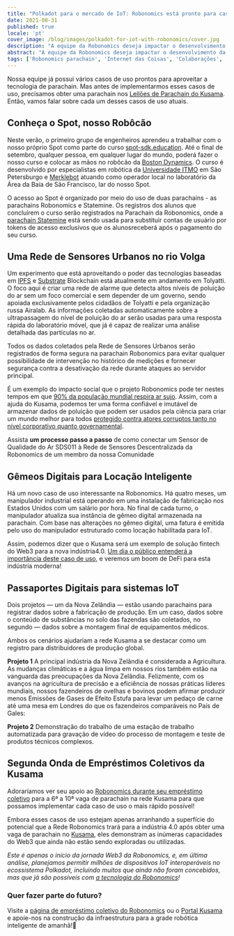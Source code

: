 ```yaml
---
title: "Polkadot para o mercado de IoT: Robonomics está pronto para casos de uso do mundo real no Kusama!"
date: 2021-08-31
published: true
locale: 'pt'
cover_image: /blog/images/polkadot-for-iot-with-robonomics/cover.jpg
description: "A equipe da Robonomics deseja impactar o desenvolvimento da rede Kusama com quatro cenários do mundo real. Esses casos de uso descrevem oportunidades únicas para o público de criptomoedas e todos os participantes do mercado de IoT."
abstract: "A equipe da Robonomics deseja impactar o desenvolvimento da rede Kusama com quatro cenários do mundo real. Esses casos de uso descrevem oportunidades únicas para o público de criptomoedas e todos os participantes do mercado de IoT."
tags: ['Robonomics parachain', 'Internet das Coisas', 'Colaborações', 'Casos de Uso']
---
```


Nossa equipe já possui vários casos de uso prontos para aproveitar a tecnologia de parachain. Mas antes de implementarmos esses casos de uso, precisamos obter uma parachain nos [Leilões de Parachain do Kusama](https://kusama.network/auctions/). Então, vamos falar sobre cada um desses casos de uso atuais.

## Conheça o Spot, nosso Robôcão

<YouTube id="https://youtu.be/_xBLkszEwWk" posterQuality="max" />

Neste verão, o primeiro grupo de engenheiros aprendeu a trabalhar com o nosso próprio Spot como parte do curso [spot-sdk.education](https://spot-sdk.education). Até o final de setembro, qualquer pessoa, em qualquer lugar do mundo, poderá fazer o nosso curso e colocar as mãos no robôcão da [Boston Dynamics](https://www.bostondynamics.com/spot). O curso é desenvolvido por especialistas em robótica da [Universidade ITMO](https://en.itmo.ru/) em São Petersburgo e [Merklebot](https://merklebot.com/) atuando como operador local no laboratório da Área da Baía de São Francisco, lar do nosso Spot.

O acesso ao Spot é organizado por meio do uso de duas parachains - as parachains Robonomics e Statemine. Os registros dos alunos que concluírem o curso serão registrados na Parachain da Robonomics, onde a [parachain Statemine](https://polkadot.network/statemine-upgrade-launches-new-phase-of-parachain-functionality/) está sendo usada para substituir contas de usuário por tokens de acesso exclusivos que os alunosreceberá após o pagamento do seu curso.

## Uma Rede de Sensores Urbanos no rio Volga

Um experimento que está aproveitando o poder das tecnologias baseadas em [IPFS](https://ipfs.io/) e [Substrate](https://www.substrate.io/) Blockchain está atualmente em andamento em Tolyatti. O foco aqui é criar uma rede de alarme que detecta altos níveis de poluição do ar sem um foco comercial e sem depender de um governo, sendo apoiada exclusivamente pelos cidadãos de Tolyatti e pela organização russa Airalab. As informações coletadas automaticamente sobre a ultrapassagem do nível de poluição do ar serão usadas para uma resposta rápida do laboratório móvel, que já é capaz de realizar uma análise detalhada das partículas no ar.

Todos os dados coletados pela Rede de Sensores Urbanos serão registrados de forma segura na parachain Robonomics para evitar qualquer possibilidade de intervenção no histórico de medições e fornecer segurança contra a desativação da rede durante ataques ao servidor principal.

É um exemplo do impacto social que o projeto Robonomics pode ter nestes tempos em que [90% da população mundial respira ar sujo](https://www.bloomberg.org/blog/accelerating-clean-air-action-one-data-point-at-a-time/). Assim, com a ajuda do Kusama, podemos ter uma forma confiável e imutável de armazenar dados de poluição que podem ser usados pela ciência para criar um mundo melhor para todos [protegido contra atores corruptos tanto no nível corporativo quanto governamental](https://www.brookings.edu/blog/up-front/2020/06/05/corruption-is-a-threat-to-planet-earth/).

<TextCard>

Assista **um processo passo a passo** de como conectar um Sensor de Qualidade do Ar SDS011 à Rede de Sensores Descentralizada da Robonomics de um membro da nossa Comunidade

<YouTube id="https://youtu.be/AQ7ZzgbN7jU" posterQuality="max"/>

</TextCard>

## Gêmeos Digitais para Locação Inteligente

Há um novo caso de uso interessante na Robonomics. Há quatro meses, um manipulador industrial está operando em uma instalação de fabricação nos Estados Unidos com um salário por hora. No final de cada turno, o manipulador atualiza sua instância de gêmeo digital armazenada na parachain. Com base nas alterações no gêmeo digital, uma fatura é emitida pelo uso do manipulador estruturado como locação habilitada para IoT.

Assim, podemos dizer que o Kusama será um exemplo de solução fintech do Web3 para a nova indústria4.0. [Um dia o público entenderá a importância deste caso de uso](https://www2.deloitte.com/content/dam/Deloitte/us/Documents/manufacturing/us-supply-chain-of-the-autonomous-robots.pdf), e veremos um boom de DeFi para esta indústria moderna!

## Passaportes Digitais para sistemas IoT

Dois projetos — um da Nova Zelândia — estão usando parachains para registrar dados sobre a fabricação de produção. Em um caso, dados sobre o conteúdo de substâncias no solo das fazendas são coletados, no segundo — dados sobre a montagem final de equipamentos médicos.

Ambos os cenários ajudariam a rede Kusama a se destacar como um registro para distribuidores de produção global.

<TextCard>

**Projeto 1** A principal indústria da Nova Zelândia é considerada a Agricultura. As mudanças climáticas e a água limpa em nossos rios também estão na vanguarda das preocupações da Nova Zelândia. Felizmente, com os avanços na agricultura de precisão e a eficiência de nossas práticas líderes mundiais, nossos fazendeiros de ovelhas e bovinos podem afirmar produzir menos Emissões de Gases de Efeito Estufa para levar um pedaço de carne até uma mesa em Londres do que os fazendeiros comparáveis no País de Gales:

<YouTube id="https://www.youtube.com/watch?v=vZGMeYKInAk" posterQuality="max"/>

</TextCard>

<TextCard>

**Projeto 2** Demonstração do trabalho de uma estação de trabalho automatizada para gravação de vídeo do processo de montagem e teste de produtos técnicos complexos.

<YouTube id="https://youtu.be/wmeBIbNaBlQ" posterQuality="max"/>

</TextCard>

## Segunda Onda de Empréstimos Coletivos da Kusama

Adoraríamos ver seu apoio ao [Robonomics durante seu empréstimo coletivo](https://robonomics.network/kusama-slot/) para a 6ª a 10ª vaga de parachain na rede Kusama para que possamos implementar cada caso de uso o mais rápido possível!

Embora esses casos de uso estejam apenas arranhando a superfície do potencial que a Rede Robonomics trará para a indústria 4.0 após obter uma vaga de parachain no [Kusama](https://kusama.network/), eles demonstram as inúmeras capacidades do Web3 que ainda não estão sendo exploradas ou utilizadas.

*Este é apenas o início da jornada Web3 da Robonomics, e, em última análise, planejamos permitir milhões de dispositivos IoT interoperáveis no ecossistema Polkadot, incluindo muitos que ainda não foram concebidos, mas que já são possíveis com [a tecnologia do Robonomics](https://blog.aira.life/a-brief-introduction-to-robonomics-9b7884172e77)!*

<TextCard icon="/icons/icon-future.png">

### Quer fazer parte do futuro?

Visite a [página de empréstimo coletivo do Robonomics](https://robonomics.network/kusama-slot/) ou o [Portal Kusama](https://polkadot.js.org/apps/?rpc=wss%3A%2F%2Fkusama-rpc.polkadot.io#/parachains/crowdloan) e apoie-nos na construção da infraestrutura para a grade robótica inteligente de amanhã!🦾

</TextCard>